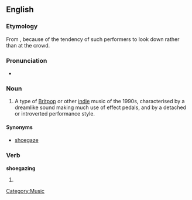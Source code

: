 ==English==
{{wikipedia}}

===Etymology===
From {{compound|shoe|gazing}}, because of the tendency of such performers to look down rather than at the crowd.

===Pronunciation===
* {{a|British}} {{IPA|/ˈʃuːgeɪzɪŋ/}}

===Noun===
{{en-noun|-}}

# {{UK}} A type of [[Britpop]] or other [[indie]] music of the 1990s, characterised by a dreamlike sound making much use of effect pedals, and by a detached or introverted performance style.

====Synonyms====
*[[shoegaze]]

===Verb===
'''shoegazing'''

# {{present participle of|shoegaze}}

[[Category:Music]]